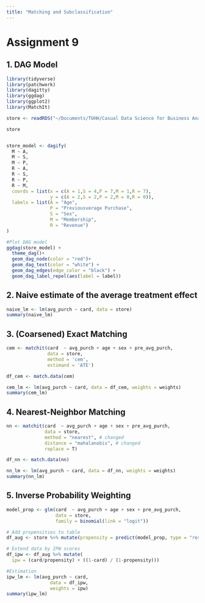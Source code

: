 ```yaml
---
title: "Matching and Subclassification"
---
```


# Assignment 9

## 1. DAG Model

```r
library(tidyverse)
library(patchwork)
library(dagitty)
library(ggdag)
library(ggplot2)
library(MatchIt)

store <- readRDS("~/Documents/TUHH/Casual Data Science for Business Analytics/Causal_Data_Science_Data/membership.rds")

store


store_model <- dagify(
  M ~ A,
  M ~ S,
  M ~ P,
  R ~ A,
  R ~ S,
  R ~ P,
  R ~ M,
  coords = list(x = c(A = 1,S = 4,P = 7,M = 1,R = 7),
                y = c(A = 2,S = 2,P = 2,M = 0,R = 0)),
  labels = list(A = "Age",
                P = "Previousverage Purchase",
                S = "Sex",
                M = "Membership",
                R = "Revenue")
)

#Plot DAG model
ggdag(store_model) +
  theme_dag()+
  geom_dag_node(color = "red")+
  geom_dag_text(color = "white") +
  geom_dag_edges(edge_color = "black") +
  geom_dag_label_repel(aes(label = label))

```

## 2. Naive estimate of the average treatment effect

```r
naive_lm <- lm(avg_purch ~ card, data = store)
summary(naive_lm)
```

## 3. (Coarsened) Exact Matching

```r
cem <- matchit(card  ~ avg_purch + age + sex + pre_avg_purch,
               data = store, 
               method = 'cem', 
               estimand = 'ATE')

df_cem <- match.data(cem)

cem_lm <- lm(avg_purch ~ card, data = df_cem, weights = weights)
summary(cem_lm)
```

## 4. Nearest-Neighbor Matching

```r
nn <- matchit(card  ~ avg_purch + age + sex + pre_avg_purch,
              data = store,
              method = "nearest", # changed
              distance = "mahalanobis", # changed
              replace = T)

df_nn <- match.data(nn)

nn_lm <- lm(avg_purch ~ card, data = df_nn, weights = weights)
summary(nn_lm)
```

## 5. Inverse Probability Weighting

```r
model_prop <- glm(card  ~ avg_purch + age + sex + pre_avg_purch,
                  data = store,
                  family = binomial(link = "logit"))

# Add propensities to table
df_aug <- store %>% mutate(propensity = predict(model_prop, type = "response"))

# Extend data by IPW scores
df_ipw <- df_aug %>% mutate(
  ipw = (card/propensity) + ((1-card) / (1-propensity)))

#Estimation
ipw_lm <- lm(avg_purch ~ card,
                data = df_ipw, 
                weights = ipw)
summary(ipw_lm)
```